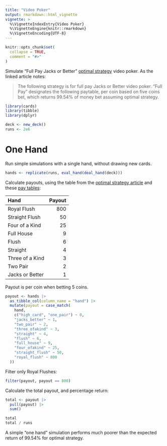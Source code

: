 ```yaml
---
title: "Video Poker"
output: rmarkdown::html_vignette
vignette: >
  %\VignetteIndexEntry{Video Poker}
  %\VignetteEngine{knitr::rmarkdown}
  %\VignetteEncoding{UTF-8}
---
```


```r
knitr::opts_chunk$set(
  collapse = TRUE,
  comment = "#>"
)
```

Simulate "Full Pay Jacks or Better"
[optimal strategy](https://wizardofodds.com/games/video-poker/strategy/jacks-or-better/9-6/optimal/)
video poker. As the linked article notes:

> The following strategy is for full pay Jacks or Better video poker. "Full Pay" designates the
following paytable, per coin based on five coins bet, which returns 99.54% of money bet assuming
optimal strategy.

```r
library(cards)
library(tibble)
library(dplyr)

deck <- new_deck()
runs <- 2e6
```

# One Hand

Run simple simulations with a single hand, without drawing new cards.

```r
hands <- replicate(runs, eval_hand(deal_hand(deck)))
```

Calculate payouts, using the table from the
[optimal strategy article](https://wizardofodds.com/games/video-poker/strategy/jacks-or-better/9-6/optimal/)
and these
[pay tables](https://web.archive.org/web/20221125191618/https://www.gamblingsites.org/casino/video-poker/pay-tables/):

Hand             Payout
--------------- -------
Royal Flush     800
Straight Flush  50
Four of a Kind  25
Full House      9
Flush           6
Straight        4
Three of a Kind 3
Two Pair        2
Jacks or Better 1

Payout is per coin when betting 5 coins.

```r
payout <- hands |>
  as_tibble_col(column_name = "hand") |>
  mutate(payout = case_match(
    hand,
    c("high_card", "one_pair") ~ 0,
    "jacks_better" ~ 1,
    "two_pair" ~ 2,
    "three_ofakind" ~ 3,
    "straight" ~ 4,
    "flush" ~ 6,
    "full_house" ~ 9,
    "four_ofakind" ~ 25,
    "straight_flush" ~ 50,
    "royal_flush" ~ 800
  ))
```

Filter only Royal Flushes:

```r
filter(payout, payout == 800)
```

Calculate the total payout, and percentage return:

```r
total <- payout |>
  pull(payout) |>
  sum()

total
total / runs
```

A simple "one hand" simulation performs much poorer than the expected return of 99.54% for optimal
strategy.
